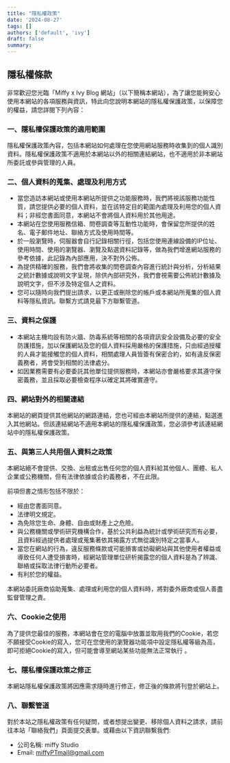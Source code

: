 ```yaml
---
title: "隱私權政策"
date: '2024-08-27'
tags: []
authors: ['default', 'ivy']
draft: false
summary: 
---
```


## 隱私權條款

非常歡迎您光臨「Miffy x Ivy Blog 網站」（以下簡稱本網站），為了讓您能夠安心使用本網站的各項服務與資訊，特此向您說明本網站的隱私權保護政策，以保障您的權益，請您詳閱下列內容：

### 一、隱私權保護政策的適用範圍

隱私權保護政策內容，包括本網站如何處理在您使用網站服務時收集到的個人識別資料。隱私權保護政策不適用於本網站以外的相關連結網站，也不適用於非本網站所委託或參與管理的人員。

### 二、個人資料的蒐集、處理及利用方式

- 當您造訪本網站或使用本網站所提供之功能服務時，我們將視該服務功能性質，請您提供必要的個人資料，並在該特定目的範圍內處理及利用您的個人資料；非經您書面同意，本網站不會將個人資料用於其他用途。
- 本網站在您使用服務信箱、問卷調查等互動性功能時，會保留您所提供的姓名、電子郵件地址、聯絡方式及使用時間等。
- 於一般瀏覽時，伺服器會自行記錄相關行徑，包括您使用連線設備的IP位址、使用時間、使用的瀏覽器、瀏覽及點選資料記錄等，做為我們增進網站服務的參考依據，此記錄為內部應用，決不對外公佈。
- 為提供精確的服務，我們會將收集的問卷調查內容進行統計與分析，分析結果之統計數據或說明文字呈現，除供內部研究外，我們會視需要公佈統計數據及說明文字，但不涉及特定個人之資料。
- 您可以隨時向我們提出請求，以更正或刪除您的帳戶或本網站所蒐集的個人資料等隱私資訊。聯繫方式請見最下方聯繫管道。

### 三、資料之保護

- 本網站主機均設有防火牆、防毒系統等相關的各項資訊安全設備及必要的安全防護措施，加以保護網站及您的個人資料採用嚴格的保護措施，只由經過授權的人員才能接觸您的個人資料，相關處理人員皆簽有保密合約，如有違反保密義務者，將會受到相關的法律處分。
- 如因業務需要有必要委託其他單位提供服務時，本網站亦會嚴格要求其遵守保密義務，並且採取必要檢查程序以確定其將確實遵守。

### 四、網站對外的相關連結

本網站的網頁提供其他網站的網路連結，您也可經由本網站所提供的連結，點選進入其他網站。但該連結網站不適用本網站的隱私權保護政策，您必須參考該連結網站中的隱私權保護政策。

### 五、與第三人共用個人資料之政策

本網站絕不會提供、交換、出租或出售任何您的個人資料給其他個人、團體、私人企業或公務機關，但有法律依據或合約義務者，不在此限。

前項但書之情形包括不限於：

- 經由您書面同意。
- 法律明文規定。
- 為免除您生命、身體、自由或財產上之危險。
- 與公務機關或學術研究機構合作，基於公共利益為統計或學術研究而有必要，且資料經過提供者處理或蒐集著依其揭露方式無從識別特定之當事人。
- 當您在網站的行為，違反服務條款或可能損害或妨礙網站與其他使用者權益或導致任何人遭受損害時，經網站管理單位研析揭露您的個人資料是為了辨識、聯絡或採取法律行動所必要者。
- 有利於您的權益。

本網站委託廠商協助蒐集、處理或利用您的個人資料時，將對委外廠商或個人善盡監督管理之責。

### 六、Cookie之使用

為了提供您最佳的服務，本網站會在您的電腦中放置並取用我們的Cookie，若您不願接受Cookie的寫入，您可在您使用的瀏覽器功能項中設定隱私權等級為高，即可拒絕Cookie的寫入，但可能會導至網站某些功能無法正常執行 。

### 七、隱私權保護政策之修正

本網站隱私權保護政策將因應需求隨時進行修正，修正後的條款將刊登於網站上。

### 八、聯繫管道

對於本站之隱私權政策有任何疑問，或者想提出變更、移除個人資料之請求，請前往本站「聯絡我們」頁面提交表單。或藉由以下資訊聯繫我們:

- 公司名稱: miffy Studio
- Email: miffyPTmail@gmail.com
